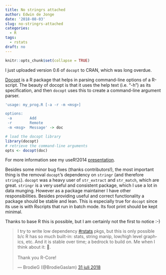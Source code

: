 ```yaml
---
title: No stringrs attached
author: Edwin de Jonge
date: '2018-08-03'
slug: no-stringrs-attached
categories:
  - R
tags:
  - rstats
draft: no
---
```


```r
knitr::opts_chunk$set(collapse = TRUE)
```

I just uploaded version 0.6 of `docopt` to CRAN, which was long overdue.

[Docopt](https://github.com/docopt/docopt.R) is a R package that helps in parsing command-line 
options of a R-script. The beauty of docopt is that it uses the help text (i.e. "-h") as its 
specification, and then `docopt` uses this to create a command-line argument parser. 

```r
'usage: my_prog.R [-a -r -m <msg>]

options:
 -a        Add
 -r        Remote
 -m <msg>  Message' -> doc

# load the docopt library
library(docopt)
# retrieve the command-line arguments
opts <- docopt(doc)
```

For more 
information see my useR!2014 
[presentation](https://www.slideshare.net/EdwindeJonge1/docopt-user2014).


Besides some minor bug fixes (thanks contributors!), the most important thing is the removal 
`docopt`'s dependency on `stringr` (and therefore `stringi`). `docopt` was a heavy user of `str_extract` and `str_match`, which are great. `stringr` is a very useful and 
consistent package, which I use a lot in data munging. However as a package maintainer I have
other responsibilities. Besides providing useful and correct functionality a package should 
be stable and lean. This is especially true for `docopt` since its use is with Rscripts that run in batch mode. Its foot print should be kept minimal.

Thanks to base R this is possible, but I am certainly not the first to notice :-)

<blockquote class="twitter-tweet" data-lang="nl"><p lang="en" dir="ltr">I try to write low dependency <a href="https://twitter.com/hashtag/rstats?src=hash&amp;ref_src=twsrc%5Etfw">#rstats</a> pkgs, but this is only possible b/c R has so much built-in: stats, string manip, low/high level graphics, etc.  And it is stable over time; a bedrock to build on.  Me when I think about it: 🤯.<br><br>Thank you R-Core!</p>&mdash; BrodieG (@BrodieGaslam) <a href="https://twitter.com/BrodieGaslam/status/1024277658966937600?ref_src=twsrc%5Etfw">31 juli 2018</a></blockquote>
<script async src="https://platform.twitter.com/widgets.js" charset="utf-8"></script>
